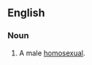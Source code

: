 ==English==

===Noun===
{{en-noun|sg=[[knob]] [[jockey]]}}

# {{context|UK|offensive|slang}} A male [[homosexual]].
